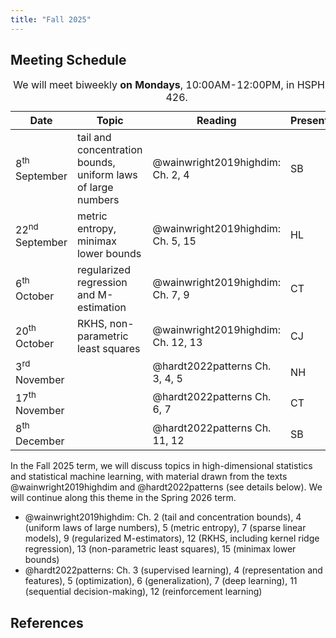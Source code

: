```yaml
---
title: "Fall 2025"
---
```


## Meeting Schedule

| Date             | Topic                                                        | Reading                            | Presenter |
| ---------------- | ------------------------------------------------------------ | ---------------------------------- | --------- |
| 8^th^ September  | tail and concentration bounds, uniform laws of large numbers | @wainwright2019highdim: Ch. 2, 4   | SB        |
| 22^nd^ September | metric entropy, minimax lower bounds                         | @wainwright2019highdim: Ch. 5, 15  | HL        |
| 6^th^ October    | regularized regression and M-estimation                      | @wainwright2019highdim: Ch. 7, 9   | CT        |
| 20^th^ October   | RKHS, non-parametric least squares                           | @wainwright2019highdim: Ch. 12, 13 | CJ        |
| 3^rd^ November   |                                                              | @hardt2022patterns Ch. 3, 4, 5     | NH        |
| 17^th^ November  |                                                              | @hardt2022patterns Ch. 6, 7        | CT        |
| 8^th^ December   |                                                              | @hardt2022patterns Ch. 11, 12      | SB        |

: We will meet biweekly **on Mondays**, 10:00AM-12:00PM, in HSPH 2-426.

In the Fall 2025 term, we will discuss topics in high-dimensional statistics
and statistical machine learning, with material drawn from the texts
@wainwright2019highdim and @hardt2022patterns (see details below). We will
continue along this theme in the Spring 2026 term.

- @wainwright2019highdim: Ch. 2 (tail and concentration bounds), 4
  (uniform laws of large numbers), 5 (metric entropy), 7 (sparse linear
  models), 9 (regularized M-estimators), 12 (RKHS, including kernel ridge
  regression), 13 (non-parametric least squares), 15 (minimax lower bounds)
- @hardt2022patterns: Ch. 3 (supervised learning), 4 (representation and
  features), 5 (optimization), 6 (generalization), 7 (deep learning), 11
  (sequential decision-making), 12 (reinforcement learning)

## References

::: {#refs}
:::
